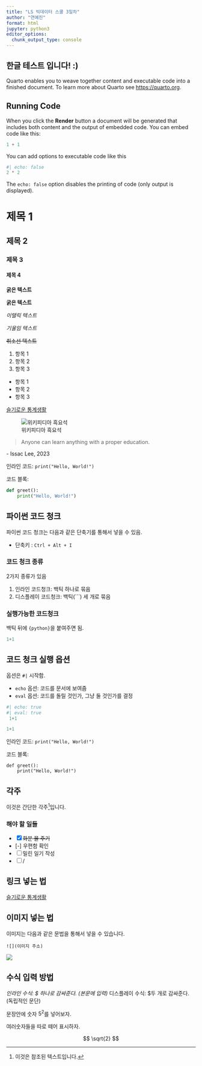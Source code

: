 ```yaml
---
title: "LS 빅데이터 스쿨 3일차"
author: "연예진"
format: html
jupyter: python3
editor_options: 
  chunk_output_type: console
---
```


## 한글 테스트 입니다! :)

Quarto enables you to weave together content and executable code into a finished document. To learn more about Quarto see <https://quarto.org>.

## Running Code

When you click the **Render** button a document will be generated that includes both content and the output of embedded code. You can embed code like this:

```python
1 + 1
```

You can add options to executable code like this

```python
#| echo: false
2 * 2
```

The `echo: false` option disables the printing of code (only output is displayed).

# 제목 1

## 제목 2

### 제목 3

#### 제목 4

**굵은 텍스트**

**굵은 텍스트**

*이탤릭 텍스트*

*기울임 텍스트*

~~취소선 텍스트~~

1.  항목 1
2.  항목 2
3.  항목 3

-   항목 1
-   항목 2
-   항목 3

[슬기로운 통계생활](https://statisticsplaybook.com/)

![위키피디아 흑요석](https://upload.wikimedia.org/wikipedia/commons/thumb/8/8c/ObsidianOregon.jpg/360px-ObsidianOregon.jpg)

> Anyone can learn anything with a proper education.

\- Issac Lee, 2023

인라인 코드: `print("Hello, World!")`

코드 블록:

```python

def greet():
    print("Hello, World!")
```

## 파이썬 코드 청크

파이썬 코드 청크는 다음과 같은 단축기를 통해서 넣을 수 있음.

-   단축키 : `Ctrl + Alt + I`

### 코드 청크 종류

2가지 종류가 있음

1.  인라인 코드청크: 백틱 하나로 묶음
2.  디스플레이 코드청크: 백틱(\`\`\`) 세 개로 묶음

### 실행가능한 코드청크

백틱 뒤에 `{python}`을 붙여주면 됨.

```python
1+1
```

## 코드 청크 실행 옵션

옵션은 `#|` 시작함.

-   `echo` 옵션: 코드를 문서에 보여줌
-   `eval` 옵션: 코드를 돌릴 것인가, 그냥 둘 것인가를 결정

```python
#| echo: true
#| eval: true
 1+1
```

```python


1+1
```

인라인 코드: `print("Hello, World!")`

코드 블록:

```         
def greet():
    print("Hello, World!")
```

## 각주

이것은 간단한 각주[^1]입니다.

[^1]: 이것은 참조된 텍스트입니다.

### 해야 할 일들

-   [x] ~~화분 물 주기~~
-   \[-\] 우편함 확인
-   [ ] 밀린 일기 작성
-   [ ] /

## 링크 넣는 법

[슬기로운 통계생활](https://statisticsplaybook.com/)

## 이미지 넣는 법

이미지는 다음과 같은 문법을 통해서 넣을 수 있습니다.

```         
![](이미지 주소)
```

![](./img1.jpg)

## 수식 입력 방법

*인라인 수식: \$ 하나로 감싸준다. (본문에 입력)* 디스플레이 수식: \$두 개로 감싸준다.(독립적인 문단)

문장안에 숫자 $5^2$를 넣어보자.

여러숫자들을 따로 떼어 표시하자.

$$
\sqrt{2}
$$